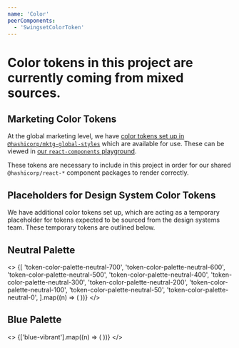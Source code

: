 ```yaml
---
name: 'Color'
peerComponents:
  - 'SwingsetColorToken'
---
```


<!-- workaround to drop swingset's styling of first h1 -->

<h1 />

Color tokens in this project are currently coming from mixed sources.

## Marketing Color Tokens

At the global marketing level, we have [color tokens set up in `@hashicorp/mktg-global-styles`](https://github.com/hashicorp/mktg-global-styles/blob/main/custom-properties/color.css) which are available for use. These can be viewed in [our `react-components` playground](https://react-components.vercel.app/docs/color).

These tokens are necessary to include in this project in order for our shared `@hashicorp/react-*` component packages to render correctly.

## Placeholders for Design System Color Tokens

We have additional color tokens set up, which are acting as a temporary placeholder for tokens expected to be sourced from the design systems team. These temporary tokens are outlined below.

## Neutral Palette

<>
  {[
    'token-color-palette-neutral-700',
    'token-color-palette-neutral-600',
    'token-color-palette-neutral-500',
    'token-color-palette-neutral-400',
    'token-color-palette-neutral-300',
    'token-color-palette-neutral-200',
    'token-color-palette-neutral-100',
    'token-color-palette-neutral-50',
    'token-color-palette-neutral-0',
  ].map((n) => (
    <SwingsetColorToken key={n} token={n} />
  ))}
</>

## Blue Palette

<>
  {['blue-vibrant'].map((n) => (
    <SwingsetColorToken key={n} token={n} />
  ))}
</>
